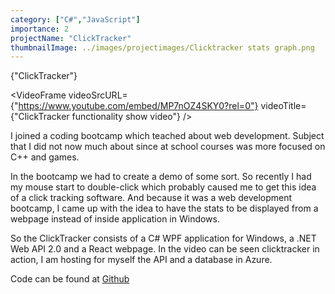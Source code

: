 ```yaml
---
category: ["C#","JavaScript"]
importance: 2 
projectName: "ClickTracker"
thumbnailImage: ../images/projectimages/Clicktracker stats graph.png
---
```


<AsciiText bClassStyling={true}>{"ClickTracker"}</AsciiText>

<VideoFrame 
videoSrcURL={"https://www.youtube.com/embed/MP7nOZ4SKY0?rel=0"}
videoTitle={"ClickTracker functionality show video"}
/>

I joined a coding bootcamp which teached about web development. Subject that I did not now much about since at school courses was more focused on C++ and games.

In the bootcamp we had to create a demo of some sort. So recently I had my mouse start to double-click which probably caused me to get this idea of a click tracking software.
And because it was a web development bootcamp, I came up with the idea to have the stats to be displayed from a webpage instead of inside application in Windows.

So the ClickTracker consists of a C# WPF application for Windows, a .NET Web API 2.0 and a React webpage.
In the video can be seen clicktracker in action, I am hosting for myself the API and a database in Azure. 



Code can be found at [Github](https://github.com/DennisB97/ClickTrackerDemoFamily)